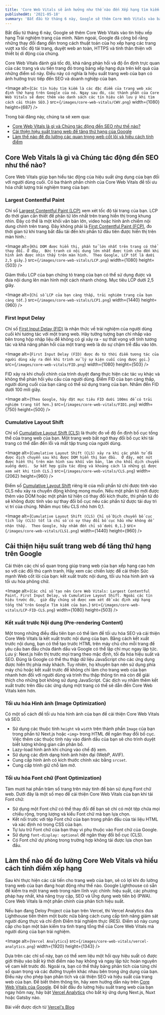 ```yaml
---
title: 'Core Web Vitals sẽ ảnh hưởng như thế nào đến Xếp hạng tìm kiếm Google vào năm 2021'
publishedAt: '2021-05-18'
summary: 'Bắt đầu từ tháng 6 này, Google sẽ thêm Core Web Vitals vào báo hiệu xếp hạng Trải nghiệm trang của mình. Năm ngoái, Google đã công bố rằng những thay đổi đang đến trong cách thuật toán của họ xếp hạng các trang vượt xa tốc độ tải trang, duyệt web an toàn, HTTPS và tính thân thiện với thiết bị di động của chúng.'
---
```


Bắt đầu từ tháng 6 này, Google sẽ thêm Core Web Vitals vào tín hiệu xếp hạng Trải nghiệm trang của mình.
Năm ngoái, Google đã công bố rằng những thay đổi đang đến trong cách thuật toán của họ xếp hạng các trang vượt xa tốc độ tải trang, 
duyệt web an toàn, HTTPS và tính thân thiện với thiết bị di động của chúng.

Core Web Vitals đánh giá tốc độ, khả năng phản hồi và độ ổn định trực quan của các trang và ưu tiên trang đó trong bảng xếp hạng dựa trên kết quả của những điểm số này.
 Điều này có nghĩa là hiệu suất trang web của bạn có ảnh hưởng trực tiếp đến SEO và doanh nghiệp của bạn.

<Image
  alt={`Các tín hiệu tìm kiếm là các đặc điểm của trang web xác định thứ hạng trên Google của nó. Ngay sau đó, các thành phần của Core Web Vitals sẽ được thêm vào danh sách các tín hiệu cần lưu ý khi tìm cách cải thiện SEO.`}
  src={`/images/core-web-vitals/CWV.png`}
  width={1080}
  height={687}
/>

Trong bài đăng này, chúng ta sẽ xem qua:

- [Core Web Vitals là gì và Chúng tác động đến SEO như thế nào?](/blog/core-web-virals-anh-huong-google-rankings-2021#core-web-vitals-là-gì-và-chúng-tác-động-đến-seo-như-thế-nào)
- [Cải thiện hiệu suất trang web để tăng thứ hạng của Google](/blog/core-web-virals-anh-huong-google-rankings-2021#cải-thiện-hiệu-suất-trang-web-để-tăng-thứ-hạng-trên-google)
- [Làm thế nào để đo lường các quan trọng web cốt lõi và hiểu cách tính điểm](/blog/core-web-virals-anh-huong-google-rankings-2021#làm-thế-nào-để-đo-lường-core-web-vitals-và-hiểu-cách-tính-điểm-xếp-hạng)

## Core Web Vitals là gì và Chúng tác động đến SEO như thế nào?

Core Web Vitals giúp bạn hiểu tác động của hiệu suất ứng dụng của bạn đối với người dùng cuối. 
Có ba thành phần chính của Core Web Vitals để tối ưu hóa chất lượng trải nghiệm trang của bạn:

### Largest Contentful Paint 
Chỉ số [Largest Contentful Paint (LCP)](https://web.dev/lcp/) xem xét tốc độ tải trang của bạn. LCP đo thời gian cần thiết để phần tử lớn nhất trên trang hiển thị trong khung nhìn. 
Đây có thể là một khối văn bản lớn, video hoặc hình ảnh chiếm nội dung chính trên trang. Đây không phải là [First Contentful Paint (FCP)](https://web.dev/fcp/), 
đo thời gian từ khi trang bắt đầu tải đến khi phần tử đầu tiên được hiển thị trên màn hình.:

<Image
  alt={`Khi DOM được hiển thị, phần tử lớn nhất trên trang có thể thay đổi. Ở đây, 
  Bức tranh có nội dung lớn nhất được tính cho đến khi hình ảnh được nhìn thấy trên màn hình. 
  Theo Google, LCP tốt là dưới 2,5 giây.`}
  src={`/images/core-web-vitals/LCP.png`}
  width={1080}
  height={503}
/>

Giảm thiểu LCP của bạn chứng tỏ trang của bạn có thể sử dụng được và đưa nội dung lên màn hình một cách nhanh chóng. Mục tiêu LCP dưới 2,5 giây.


<Image
  alt={`Chỉ số LCP của bạn càng thấp, trải nghiệm trang của bạn càng tốt.`}
  src={`/images/core-web-vitals/LCP1.png`}
  width={1440}
  height={960}
/>


### First Input Delay
Chỉ số [First Input Delay (FID)](https://web.dev/fid/) là nhận thức về trải nghiệm của người dùng cuối khi tương tác với một trang web. 
Hãy tưởng tượng bạn chỉ nhấp vào bên trong hộp nhập liệu để không có gì xảy ra - sự thất vọng với tính tương tác và khả năng phản hồi của một trang web là do sự chậm trễ đầu vào lớn.

<Image
  alt={`First Input Delay (FID) được đo từ thời điểm tương tác của người dùng xảy ra đến khi trình xử lý sự kiện cuối cùng được gọi.`}
  src={`/images/core-web-vitals/FID.png`}
  width={1080}
  height={503}
/>


FID xảy ra khi chuỗi chính của trình duyệt đang thực hiện các tác vụ khác và không thể phản hồi yêu cầu của người dùng. Điểm FID của bạn càng thấp, 
người dùng cuối của bạn càng có thể sử dụng trang của bạn. Nhắm đến FID dưới 100 mili giây.

<Image
  alt={`Theo Google, hãy đặt mục tiêu FID dưới 100ms để có trải nghiệm trang tốt hơn.`}
  src={`/images/core-web-vitals/FID1.png`}
  width={750}
  height={500}
/>


### Cumulative Layout Shift

Chỉ số [Cumulative Layout Shift (CLS)](https://web.dev/cls/) là thước đo về độ ổn định bố cục tổng thể của trang web của bạn. 
Một trang web bất ngờ thay đổi bố cục khi tải trang có thể dẫn đến lỗi và mất tập trung của người dùng.

<Image
  alt={`Cumulative Layout Shift (CLS) xảy ra khi các phần tử đã được dịch chuyển sau khi được DOM hiển thị ban đầu. 
  Ở đây, một nút được hiển thị trên màn hình sau khối văn bản, làm cho khối dịch chuyển xuống dưới. 
  Sự kết hợp giữa tác động và khoảng cách là những gì được xem xét khi tính CLS.`}
  src={`/images/core-web-vitals/CLS.png`}
  width={2062}
  height={960}
/>

Điểm số [Cumulative Layout Shift](https://web.dev/cls/#layout-shift-score) riêng lẻ của mỗi phần tử chỉ được tính vào CLS nếu xảy ra chuyển động không mong muốn. 
Nếu một phần tử mới được thêm vào DOM hoặc một phần tử hiện có thay đổi kích thước, 
thì phần tử đó sẽ không được tính vào sự thay đổi bố cục nếu các phần tử được tải duy trì vị trí của chúng. Nhắm mục tiêu CLS nhỏ hơn 0,1.

<Image
  alt={`Cumulative Layout Shift (CLS) Chỉ số Dịch chuyển bố cục tích lũy (CLS) tốt là chỉ số có sự thay đổi bố cục hầu như không dễ nhận thấy. 
  Theo Google, hãy nhắm đến chỉ số dưới 0,1.`}
  src={`/images/core-web-vitals/CLS1.png`}
  width={1440}
  height={960}
/>

## Cải thiện hiệu suất trang web để tăng thứ hạng trên Google
Cải thiện các chỉ số quan trọng giúp trang web của bạn xếp hạng cao hơn so với các đối thủ cạnh tranh. 
Hãy xem các chiến lược để cải thiện Sức mạnh Web cốt lõi của bạn: kết xuất trước nội dung, tối ưu hóa hình ảnh và tối ưu hóa phông chữ.

<Image
  alt={`Các chỉ số tạo nên Core Web Vitals: Largest Contentful Paint, First Input Delay, và Cumulative Layout Shift. Ngoài các tín hiệu trước đó, 
  giờ đây chúng sẽ được xem xét để xác định xếp hạng tổng thể trên Google Tìm kiếm của bạn.`}
  src={`/images/core-web-vitals/LCP-FID-CLS.png`}
  width={1080}
  height={503}
/>

### Kết xuất trước Nội dung (Pre-rendering Content)
Một trong những điều đầu tiên bạn có thể làm để tối ưu hóa SEO và cải thiện Core Web Vitals là kết xuất trước nội dung của bạn. 
Bằng cách kết xuất trước nội dung, bạn có thể tạo trước HTML trên máy chủ cho mỗi trang để yêu cầu ban đầu chứa đánh dấu và Google có thể lập chỉ mục ngay lập tức.
Lưu ý: Next.js hiển thị trước mọi trang theo mặc định, tối đa hóa hiệu suất và SEO.
Đúng là Google có thể thu thập dữ liệu JavaScript cho các ứng dụng được hiển thị phía máy khách. 
Tuy nhiên, họ khuyên bạn nên sử dụng phía máy chủ hoặc kết xuất trước để không chỉ làm cho trang web của bạn nhanh hơn đối với người dùng và trình thu thập thông tin mà còn để giải thích cho những bot không sử dụng JavaScript. 
Các dịch vụ nhằm thêm kết xuất trước trên đầu các ứng dụng một trang có thể sẽ dẫn đến Core Web Vitals kém hơn.

### Tối ưu hóa Hình ảnh (Image Optimization)
Có một số cách để tối ưu hóa hình ảnh của bạn để cải thiện Core Web Vitals và SEO.
- Sử dụng các thuộc tính `height` và `width` trên thành phần `Image` của bạn trong phần tử Next.js hoặc `<img>` trong HTML để ngăn thay đổi bố cục. Việc thêm các thuộc tính này vào đánh dấu của bạn sẽ cho trình duyệt biết lượng không gian cần phân bổ.
- Lazy-load hình ảnh khi chúng vào chế độ xem.
- Sử dụng các định dạng hình ảnh hiện đại (WebP, AVIF).
- Cung cấp hình ảnh có kích thước chính xác bằng `srcset`.
- Cung cấp trình giữ chỗ làm mờ.

### Tối ưu hóa Font chữ (Font Optimization)
Tám mươi hai phần trăm số trang trên máy tính để bàn sử dụng Font chữ web. Dưới đây là một số mẹo để cải thiện Core Web Vitals của bạn khi tải Font chữ:
- Sử dụng một Font chữ có thể thay đổi để bạn sẽ chỉ có một tệp chứa mọi chiều rộng, trọng lượng và kiểu Font chữ mà bạn lựa chọn.
- Kết nối trước với tệp Font chữ của bạn trong phần đầu của tài liệu HTML và xác định nó trong CSS của bạn.
- Tự lưu trữ Font chữ của bạn thay vì phụ thuộc vào Font chữ của Google.
- Sử dụng `font-display: optional` để ngăn thay đổi bố cục (CLS).
- Có Font chữ dự phòng trong trường hợp không tải được lựa chọn ban đầu.

## Làm thế nào để đo lường Core Web Vitals và hiểu cách tính điểm xếp hạng

Sau khi thực hiện các cải tiến cho trang web của bạn, sẽ có lợi khi đo lường trang web của bạn đang hoạt động như thế nào. 
Google Lighthouse có sẵn để kiểm tra một trang web trong năm lĩnh vực chính: hiệu suất, các phương pháp hay nhất, khả năng truy cập, SEO và Ứng dụng web tiến bộ (PWA). 
Core Web Vitals là một phần chính của phân tích hiệu suất.

Nếu bạn đang Deloy Project của bạn trên Vercel, thì Vercel Analytics đưa Lighthouse tiến thêm một bước nữa bằng cách cung cấp tính năng giám sát người dùng thực và chỉ định Điểm trải nghiệm thực (RES). 
Điểm số này cung cấp cho bạn một bản kiểm tra tình trạng tổng thể của Core Web Vitals mà người dùng của bạn trải nghiệm.

<Image
  alt={`Vercel Analytics`}
  src={`/images/core-web-vitals/vercel-analytics.png`}
  width={1920}
  height={1343}
/>

Dựa trên các chỉ số này, bạn có thể xem liệu một hồi quy hiệu suất có được giới thiệu vào bất kỳ thời điểm nào hay không và ngay lập tức hoàn nguyên về cam kết trước đó.
Ngoài ra, bạn có thể thấy bảng phân tích của từng chỉ số quan trọng và các đường truyền khác nhau bên trong ứng dụng của bạn. Điều này cho phép bạn phân tích và cải thiện SEO và hiệu suất của trang web của bạn.
Để biết thêm thông tin, hãy xem hướng dẫn này trên [Core Web Vitals của Google](https://web.dev/vitals/). Để bắt đầu đo lường hiệu suất trang web của bạn ngay hôm nay, 
hãy bật [Vercel Analytics](https://vercel.com/analytics) cho bất kỳ ứng dụng Next.js, Nuxt hoặc Gatsby nào.

Bài viết được dịch từ [Vercel's Blog](https://vercel.com/)
